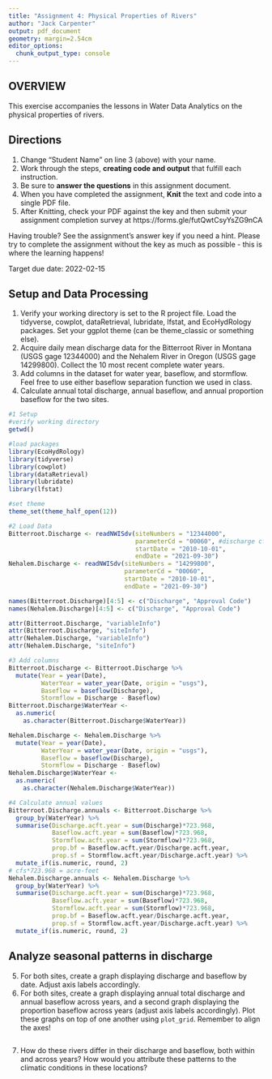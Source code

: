 ```yaml
---
title: "Assignment 4: Physical Properties of Rivers"
author: "Jack Carpenter"
output: pdf_document
geometry: margin=2.54cm
editor_options: 
  chunk_output_type: console
---
```


## OVERVIEW

This exercise accompanies the lessons in Water Data Analytics on the physical properties of rivers. 

## Directions
1. Change "Student Name" on line 3 (above) with your name.
2. Work through the steps, **creating code and output** that fulfill each instruction.
3. Be sure to **answer the questions** in this assignment document.
4. When you have completed the assignment, **Knit** the text and code into a single PDF file.
5. After Knitting, check your PDF against the key and then submit your assignment completion survey at https://forms.gle/futQwtCsyYsZG9nCA

Having trouble? See the assignment's answer key if you need a hint. Please try to complete the assignment without the key as much as possible - this is where the learning happens!

Target due date: 2022-02-15

## Setup and Data Processing

1. Verify your working directory is set to the R project file. Load the tidyverse, cowplot, dataRetrieval, lubridate, lfstat, and EcoHydRology packages. Set your ggplot theme (can be theme_classic or something else).
2. Acquire daily mean discharge data for the Bitterroot River in Montana (USGS gage 12344000) and the Nehalem River in Oregon (USGS gage 14299800). Collect the 10 most recent complete water years.
3. Add columns in the dataset for water year, baseflow, and stormflow. Feel free to use either baseflow separation function we used in class. 
4. Calculate annual total discharge, annual baseflow, and annual proportion baseflow for the two sites.

```r
#1 Setup
#verify working directory
getwd()

#load packages
library(EcoHydRology)
library(tidyverse)
library(cowplot)
library(dataRetrieval)
library(lubridate)
library(lfstat)

#set theme
theme_set(theme_half_open(12))

#2 Load Data
Bitterroot.Discharge <- readNWISdv(siteNumbers = "12344000",
                                   parameterCd = "00060", #discharge cfs
                                   startDate = "2010-10-01",
                                   endDate = "2021-09-30")
Nehalem.Discharge <- readNWISdv(siteNumbers = "14299800",
                                parameterCd = "00060",
                                startDate = "2010-10-01",
                                endDate = "2021-09-30")

names(Bitterroot.Discharge)[4:5] <- c("Discharge", "Approval Code")
names(Nehalem.Discharge)[4:5] <- c("Discharge", "Approval Code")

attr(Bitterroot.Discharge, "variableInfo")
attr(Bitterroot.Discharge, "siteInfo")
attr(Nehalem.Discharge, "variableInfo")
attr(Nehalem.Discharge, "siteInfo")

#3 Add columns
Bitterroot.Discharge <- Bitterroot.Discharge %>%
  mutate(Year = year(Date),
         WaterYear = water_year(Date, origin = "usgs"),
         Baseflow = baseflow(Discharge),
         Stormflow = Discharge - Baseflow)
Bitterroot.Discharge$WaterYear <-
  as.numeric(
    as.character(Bitterroot.Discharge$WaterYear))

Nehalem.Discharge <- Nehalem.Discharge %>%
  mutate(Year = year(Date),
         WaterYear = water_year(Date, origin = "usgs"),
         Baseflow = baseflow(Discharge),
         Stormflow = Discharge - Baseflow)
Nehalem.Discharge$WaterYear <- 
  as.numeric(
    as.character(Nehalem.Discharge$WaterYear))

#4 Calculate annual values
Bitterroot.Discharge.annuals <- Bitterroot.Discharge %>%
  group_by(WaterYear) %>%
  summarise(Discharge.acft.year = sum(Discharge)*723.968,
            Baseflow.acft.year = sum(Baseflow)*723.968,
            Stormflow.acft.year = sum(Stormflow)*723.968,
            prop.bf = Baseflow.acft.year/Discharge.acft.year,
            prop.sf = Stormflow.acft.year/Discharge.acft.year) %>%
  mutate_if(is.numeric, round, 2)
# cfs*723.968 = acre-feet
Nehalem.Discharge.annuals <- Nehalem.Discharge %>%
  group_by(WaterYear) %>%
  summarise(Discharge.acft.year = sum(Discharge)*723.968,
            Baseflow.acft.year = sum(Baseflow)*723.968,
            Stormflow.acft.year = sum(Stormflow)*723.968,
            prop.bf = Baseflow.acft.year/Discharge.acft.year,
            prop.sf = Stormflow.acft.year/Discharge.acft.year) %>%
  mutate_if(is.numeric, round, 2)

```

## Analyze seasonal patterns in discharge

5. For both sites, create a graph displaying discharge and baseflow by date. Adjust axis labels accordingly.
6. For both sites, create a graph displaying annual total discharge and annual baseflow across years, and a second graph displaying the proportion baseflow across years (adjust axis labels accordingly). Plot these graphs on top of one another using `plot_grid`. Remember to align the axes!

```r


```

7. How do these rivers differ in their discharge and baseflow, both within and across years? How would you attribute these patterns to the climatic conditions in these locations?

> 
